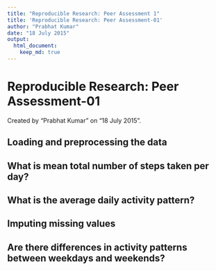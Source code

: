 ```yaml
---
title: "Reproducible Research: Peer Assessment 1"
title: 'Reproducible Research: Peer Assessment-01'
author: "Prabhat Kumar"
date: "18 July 2015"
output: 
  html_document:
    keep_md: true
---
```

Reproducible Research: Peer Assessment-01
=========================================
Created by "Prabhat Kumar" on "18 July 2015".

## Loading and preprocessing the data



## What is mean total number of steps taken per day?



## What is the average daily activity pattern?



## Imputing missing values



## Are there differences in activity patterns between weekdays and weekends?
